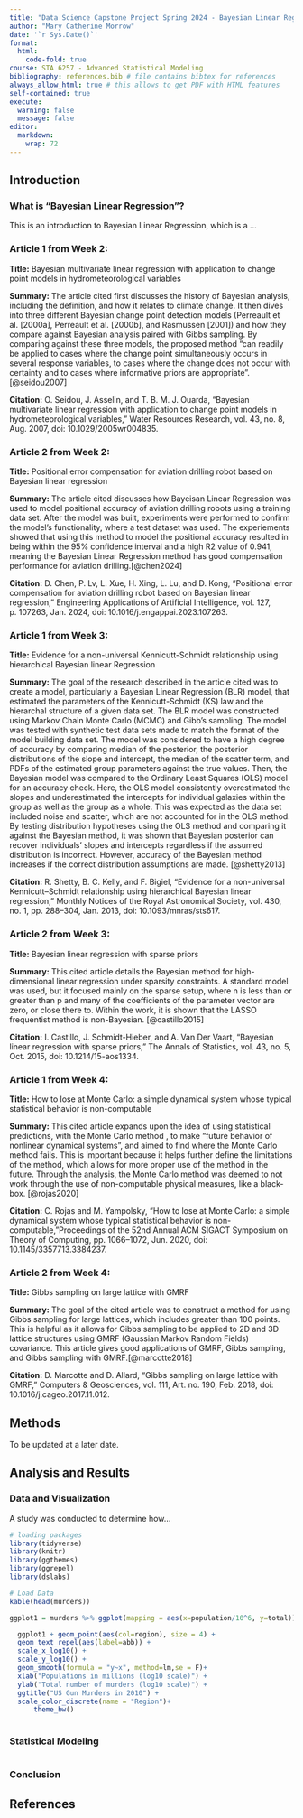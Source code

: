 ```yaml
---
title: "Data Science Capstone Project Spring 2024 - Bayesian Linear Regression"
author: "Mary Catherine Morrow"
date: '`r Sys.Date()`'
format:
  html:
    code-fold: true
course: STA 6257 - Advanced Statistical Modeling
bibliography: references.bib # file contains bibtex for references
always_allow_html: true # this allows to get PDF with HTML features
self-contained: true
execute: 
  warning: false
  message: false
editor: 
  markdown: 
    wrap: 72
---
```


## Introduction

### What is "Bayesian Linear Regression"?

This is an introduction to Bayesian Linear Regression, which is a ...

### Article 1 from Week 2:

**Title:** Bayesian multivariate linear regression with application to
change point models in hydrometeorological variables

**Summary:** The article cited first discusses the history of Bayesian
analysis, including the definition, and how it relates to climate
change. It then dives into three different Bayesian change point
detection models (Perreault et al. \[2000a\], Perreault et al.
\[2000b\], and Rasmussen \[2001\]) and how they compare against Bayesian
analysis paired with Gibbs sampling. By comparing against these three
models, the proposed method “can readily be applied to cases where the
change point simultaneously occurs in several response variables, to
cases where the change does not occur with certainty and to cases where
informative priors are appropriate”. [@seidou2007]

**Citation:** O. Seidou, J. Asselin, and T. B. M. J. Ouarda, “Bayesian
multivariate linear regression with application to change point models
in hydrometeorological variables,” Water Resources Research, vol. 43,
no. 8, Aug. 2007, doi: 10.1029/2005wr004835.

### Article 2 from Week 2:

**Title:** Positional error compensation for aviation drilling robot
based on Bayesian linear regression

**Summary:** The article cited discusses how Bayeisan Linear Regression
was used to model positional accuracy of aviation drilling robots using
a training data set. After the model was built, experiments were
performed to confirm the model’s functionality, where a test dataset was
used. The experiements showed that using this method to model the
positional accuracy resulted in being within the 95% confidence interval
and a high R2 value of 0.941, meaning the Bayesian Linear Regression
method has good compensation performance for aviation
drilling.[@chen2024]

**Citation:** D. Chen, P. Lv, L. Xue, H. Xing, L. Lu, and D. Kong,
“Positional error compensation for aviation drilling robot based on
Bayesian linear regression,” Engineering Applications of Artificial
Intelligence, vol. 127, p. 107263, Jan. 2024, doi:
10.1016/j.engappai.2023.107263.

### Article 1 from Week 3:

**Title:** Evidence for a non-universal Kennicutt-Schmidt relationship
using hierarchical Bayesian linear Regression

**Summary:** The goal of the research described in the article cited was
to create a model, particularly a Bayesian Linear Regression (BLR)
model, that estimated the parameters of the Kennicutt-Schmidt (KS) law
and the hierarchal structure of a given data set. The BLR model was
constructed using Markov Chain Monte Carlo (MCMC) and Gibb’s sampling.
The model was tested with synthetic test data sets made to match the
format of the model building data set. The model was considered to have
a high degree of accuracy by comparing median of the posterior, the
posterior distributions of the slope and intercept, the median of the
scatter term, and PDFs of the estimated group parameters against the
true values. Then, the Bayesian model was compared to the Ordinary Least
Squares (OLS) model for an accuracy check. Here, the OLS model
consistently overestimated the slopes and underestimated the intercepts
for individual galaxies within the group as well as the group as a
whole. This was expected as the data set included noise and scatter,
which are not accounted for in the OLS method. By testing distribution
hypotheses using the OLS method and comparing it against the Bayesian
method, it was shown that Bayesian posterior can recover individuals’
slopes and intercepts regardless if the assumed distribution is
incorrect. However, accuracy of the Bayesian method increases if the
correct distribution assumptions are made. [@shetty2013]

**Citation:** R. Shetty, B. C. Kelly, and F. Bigiel, “Evidence for a
non-universal Kennicutt–Schmidt relationship using hierarchical Bayesian
linear regression,” Monthly Notices of the Royal Astronomical Society,
vol. 430, no. 1, pp. 288–304, Jan. 2013, doi: 10.1093/mnras/sts617.

### Article 2 from Week 3:

**Title:** Bayesian linear regression with sparse priors

**Summary:** This cited article details the Bayesian method for
high-dimensional linear regression under sparsity constraints. A
standard model was used, but it focused mainly on the sparse setup,
where n is less than or greater than p and many of the coefficients of
the parameter vector are zero, or close there to. Within the work, it is
shown that the LASSO frequentist method is non-Bayesian. [@castillo2015]

**Citation:** I. Castillo, J. Schmidt-Hieber, and A. Van Der Vaart,
“Bayesian linear regression with sparse priors,” The Annals of
Statistics, vol. 43, no. 5, Oct. 2015, doi: 10.1214/15-aos1334.

### Article 1 from Week 4:

**Title:** How to lose at Monte Carlo: a simple dynamical system whose
typical statistical behavior is non-computable

**Summary:** This cited article expands upon the idea of using
statistical predictions, with the Monte Carlo method , to make “future
behavior of nonlinear dynamical systems”, and aimed to find where the
Monte Carlo method fails. This is important because it helps further
define the limitations of the method, which allows for more proper use
of the method in the future. Through the analysis, the Monte Carlo
method was deemed to not work through the use of non-computable physical
measures, like a black-box. [@rojas2020]

**Citation:** C. Rojas and M. Yampolsky, “How to lose at Monte Carlo: a simple dynamical system whose typical statistical behavior is non-computable,”Proceedings of the 52nd Annual ACM SIGACT Symposium on Theory of Computing, pp. 1066–1072, Jun. 2020, doi: 10.1145/3357713.3384237.

### Article 2 from Week 4:

**Title:** Gibbs sampling on large lattice with GMRF

**Summary:** The goal of the cited article was to construct a method for using Gibbs sampling for large lattices, which includes greater than 100 points. This is helpful as it allows for Gibbs sampling to be applied to 2D and 3D lattice structures using GMRF (Gaussian Markov Random Fields) covariance. This article gives good applications of GMRF, Gibbs sampling, and Gibbs sampling with GMRF.[@marcotte2018]

**Citation:** D. Marcotte and D. Allard, “Gibbs sampling on large lattice with GMRF,” Computers & Geosciences, vol. 111, Art. no. 190, Feb. 2018, doi: 10.1016/j.cageo.2017.11.012.

## Methods

To be updated at a later date.

## Analysis and Results

### Data and Visualization

A study was conducted to determine how...

```r
# loading packages 
library(tidyverse)
library(knitr)
library(ggthemes)
library(ggrepel)
library(dslabs)
```

```r
# Load Data
kable(head(murders))

ggplot1 = murders %>% ggplot(mapping = aes(x=population/10^6, y=total)) 

  ggplot1 + geom_point(aes(col=region), size = 4) +
  geom_text_repel(aes(label=abb)) +
  scale_x_log10() +
  scale_y_log10() +
  geom_smooth(formula = "y~x", method=lm,se = F)+
  xlab("Populations in millions (log10 scale)") + 
  ylab("Total number of murders (log10 scale)") +
  ggtitle("US Gun Murders in 2010") +
  scale_color_discrete(name = "Region")+
      theme_bw()
  

```

### Statistical Modeling

```r

```

### Conclusion

## References
